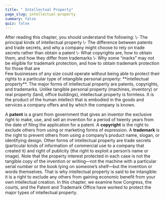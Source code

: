 ```yaml
---
title: " Intellectual Property"
page_slug: intellectual-property
summary: false
quiz: false
---
```

<div className="content-chunk" data-subsection-id = "Learning-Objectives-7pt">
<Info title="LEARNING OBJECTIVES">After reading this chapter, you should understand the following:  
\- The principal kinds of intellectual property  
\- The difference between patents and trade secrets, and why a company might choose to rely on trade secrets rather than obtain a patent  
\- What copyrights are, how to obtain them, and how they differ from trademarks  
\- Why some “marks” may not be eligible for trademark protection, and how to obtain trademark protection for those that are</Info>
</div>
<div className="content-chunk" data-subsection-id = "Introduction-286t">
Few businesses of any size could operate without being able to protect their rights to a particular type of intangible personal property: **intellectual property**. The major forms of intellectual property are patents, copyrights, and trademarks. Unlike tangible personal property (machines, inventory) or real property (land, office buildings), intellectual property is formless. It is the product of the human intellect that is embodied in the goods and services a company offers and by which the company is known. 

A **patent**  is a grant from government that gives an inventor the exclusive right to make, use, and sell an invention for a period of twenty years from the date of filing the application for a patent. A **copyright**  is the right to exclude others from using or marketing forms of expression. A **trademark**  is the right to prevent others from using a company’s product name, slogan, or identifying design. Other forms of intellectual property are trade secrets (particular kinds of information of commercial use to a company that created it) and right of publicity (the right to exploit a person’s name or image). Note that the property interest protected in each case is not the tangible copy of the invention or writing—not the machine with a particular serial number or the book lying on someone’s shelf—but the invention or words themselves. That is why intellectual property is said to be intangible: it is a right to exclude any others from gaining economic benefit from your own intellectual creation. In this chapter, we examine how Congress, the courts, and the Patent and Trademark Office have worked to protect the major types of intellectual property.
</div>
